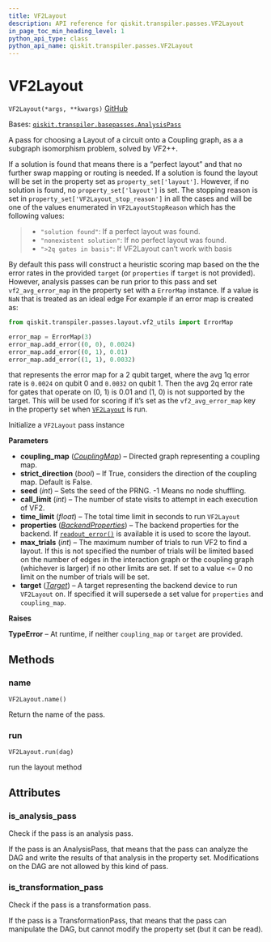 ```yaml
---
title: VF2Layout
description: API reference for qiskit.transpiler.passes.VF2Layout
in_page_toc_min_heading_level: 1
python_api_type: class
python_api_name: qiskit.transpiler.passes.VF2Layout
---
```


# VF2Layout

<span id="qiskit.transpiler.passes.VF2Layout" />

`VF2Layout(*args, **kwargs)` [GitHub](https://github.com/qiskit/qiskit/tree/stable/0.23/qiskit/transpiler/passes/layout/vf2_layout.py "view source code")

Bases: [`qiskit.transpiler.basepasses.AnalysisPass`](qiskit.transpiler.AnalysisPass "qiskit.transpiler.basepasses.AnalysisPass")

A pass for choosing a Layout of a circuit onto a Coupling graph, as a a subgraph isomorphism problem, solved by VF2++.

If a solution is found that means there is a “perfect layout” and that no further swap mapping or routing is needed. If a solution is found the layout will be set in the property set as `property_set['layout']`. However, if no solution is found, no `property_set['layout']` is set. The stopping reason is set in `property_set['VF2Layout_stop_reason']` in all the cases and will be one of the values enumerated in `VF2LayoutStopReason` which has the following values:

> *   `"solution found"`: If a perfect layout was found.
> *   `"nonexistent solution"`: If no perfect layout was found.
> *   `">2q gates in basis"`: If VF2Layout can’t work with basis

By default this pass will construct a heuristic scoring map based on the the error rates in the provided `target` (or `properties` if `target` is not provided). However, analysis passes can be run prior to this pass and set `vf2_avg_error_map` in the property set with a `ErrorMap` instance. If a value is `NaN` that is treated as an ideal edge For example if an error map is created as:

```python
from qiskit.transpiler.passes.layout.vf2_utils import ErrorMap

error_map = ErrorMap(3)
error_map.add_error((0, 0), 0.0024)
error_map.add_error((0, 1), 0.01)
error_map.add_error((1, 1), 0.0032)
```

that represents the error map for a 2 qubit target, where the avg 1q error rate is `0.0024` on qubit 0 and `0.0032` on qubit 1. Then the avg 2q error rate for gates that operate on (0, 1) is 0.01 and (1, 0) is not supported by the target. This will be used for scoring if it’s set as the `vf2_avg_error_map` key in the property set when [`VF2Layout`](#qiskit.transpiler.passes.VF2Layout "qiskit.transpiler.passes.VF2Layout") is run.

Initialize a `VF2Layout` pass instance

**Parameters**

*   **coupling\_map** ([*CouplingMap*](qiskit.transpiler.CouplingMap "qiskit.transpiler.CouplingMap")) – Directed graph representing a coupling map.
*   **strict\_direction** (*bool*) – If True, considers the direction of the coupling map. Default is False.
*   **seed** (*int*) – Sets the seed of the PRNG. -1 Means no node shuffling.
*   **call\_limit** (*int*) – The number of state visits to attempt in each execution of VF2.
*   **time\_limit** (*float*) – The total time limit in seconds to run `VF2Layout`
*   **properties** ([*BackendProperties*](qiskit.providers.models.BackendProperties "qiskit.providers.models.BackendProperties")) – The backend properties for the backend. If [`readout_error()`](qiskit.providers.models.BackendProperties#readout_error "qiskit.providers.models.BackendProperties.readout_error") is available it is used to score the layout.
*   **max\_trials** (*int*) – The maximum number of trials to run VF2 to find a layout. If this is not specified the number of trials will be limited based on the number of edges in the interaction graph or the coupling graph (whichever is larger) if no other limits are set. If set to a value \<= 0 no limit on the number of trials will be set.
*   **target** ([*Target*](qiskit.transpiler.Target "qiskit.transpiler.Target")) – A target representing the backend device to run `VF2Layout` on. If specified it will supersede a set value for `properties` and `coupling_map`.

**Raises**

**TypeError** – At runtime, if neither `coupling_map` or `target` are provided.

## Methods

### name

<span id="qiskit.transpiler.passes.VF2Layout.name" />

`VF2Layout.name()`

Return the name of the pass.

### run

<span id="qiskit.transpiler.passes.VF2Layout.run" />

`VF2Layout.run(dag)`

run the layout method

## Attributes

<span id="qiskit.transpiler.passes.VF2Layout.is_analysis_pass" />

### is\_analysis\_pass

Check if the pass is an analysis pass.

If the pass is an AnalysisPass, that means that the pass can analyze the DAG and write the results of that analysis in the property set. Modifications on the DAG are not allowed by this kind of pass.

<span id="qiskit.transpiler.passes.VF2Layout.is_transformation_pass" />

### is\_transformation\_pass

Check if the pass is a transformation pass.

If the pass is a TransformationPass, that means that the pass can manipulate the DAG, but cannot modify the property set (but it can be read).

